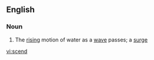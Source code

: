 ==English==

===Noun===
{{en-noun}}

# The [[rising]] motion of water as a [[wave]] passes; a [[surge]]

[[vi:scend]]